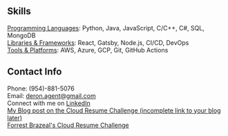 ## Skills

<u>Programming Languages</u>: Python, Java, JavaScript, C/C++, C#, SQL, MongoDB\
<u>Libraries & Frameworks</u>: React, Gatsby, Node.js, CI/CD, DevOps\
<u>Tools & Platforms</u>: AWS, Azure, GCP, Git, GitHub Actions

## Contact Info

Phone: (954)-881-5076\
Email: deron.agent@gmail.com\
Connect with me on [LinkedIn](https://www.linkedin.com/in/dgent-5445a118b/)\
[My Blog post on the Cloud Resume Challenge (incomplete link to your blog later)](https://dev.to/)\
[Forrest Brazeal's Cloud Resume Challenge](https://cloudresumechallenge.dev/docs/the-challenge/aws/)
